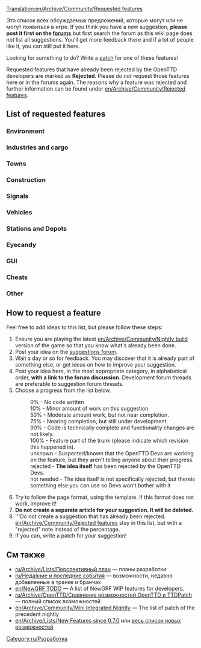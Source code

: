 [[Translation:en/Archive/Community/Requested features]]
{{ru/Перевод|en/Archive/Community/Requested features|1}}

Это список всех обсуждаемых предложений, которые могут или не могут появиться в игре. If you think you have a new suggestion, '''please post it first on the [http://www.tt-forums.net/viewforum.php?f=32 forums]''' but first search the forum as this wiki page does not list all suggestions. You'll get more feedback there and if a lot of people like it, you can still put it here.

Looking for something to do?  Write a [[ru/Development/Main Page|patch]] for one of these features!

Requested features that have already been rejected by the OpenTTD developers are marked as '''Rejected'''. Please do ''not'' request those features here or in the forums again. The reasons why a feature was rejected and further information can be found under [[en/Archive/Community/Rejected features]].

==List of requested features==

===Environment===
{{en/Community/NewGRF/Rf header}}
{{en/Community/NewGRF/Rf|All Climates World|0%|36764}}
{{en/Community/NewGRF/Rf|Remove Trees|90%|49326|Latest version of patch is r20180}}
{{en/Community/NewGRF/Rf|Trees growth reduced|90%|45502|Latest version of patch is r20180}}
{{en/Community/NewGRF/Rf|Create Realistic Heightmap|50%|33956|Latest version of patch is r13922}}
{{en/Community/NewGRF/Rf|[[en/Community/NewGRF/Day and Night Cycle]]|50%|36929|There is a night GRF for default TTD buildings}}
{{en/Community/NewGRF/Rf|Grass on unused tracks|75%|32285|Latest version of patch is 1.0.0 RC1 (r19188)}}
{{en/Community/NewGRF/Rf|Higher mountains in map|100%|40844|In trunk since r27010}}
{{en/Community/NewGRF/Rf|Improved Timetable Management|75%|39276|Latest version of patch is r17628}}
{{en/Community/NewGRF/Rf|Increase terraforming cost|not needed|8252|Use [[en/Manual/NewGRF]]}}
{{en/Community/NewGRF/Rf|Larger map sizes|90%|33137|Larger than 2048x2048, Latest version of patch is r19615}}
{{en/Community/NewGRF/Rf|More Map Settings (MMS)|50%|39899|Latest version of patch is r14439}}
{{en/Community/NewGRF/Rf|New Title Screen|100%|42044|New title screen in the 1.0.x series}}
{{en/Community/NewGRF/Rf|Seasons|50%|15487|Discontinued}}
{{en/Community/NewGRF/Rf|Snow in temperate climate|50%|24574|Latest version of patch is r8642 (old!)}}
{{en/Community/NewGRF/Rf|Tracking Viewport|75%|43473|Latest version of patch is r20082}}
{{en/Community/NewGRF/Rf|Underwater levels|50%|31576|Visible or not, Latest version of patch is r11127}}
{{en/Community/NewGRF/Rf|Weather|50%|24574|Latest version of patch is r4442 (V. old!)}}
{{en/Community/NewGRF/Rf footer}}

===Industries and cargo===
{{en/Community/NewGRF/Rf header}}
{{en/Community/NewGRF/Rf|Changes to the Original Industries|not needed|37049|Use [[en/Manual/NewGRF]]}}
{{en/Community/NewGRF/Rf|Industry budgets|50%|30898|Latest version of patch is r9775 (old!)}}
{{en/Community/NewGRF/Rf|New Industry Closures|not needed|36653|Use [[en/Manual/NewGRF]]}}
{{en/Community/NewGRF/Rf|[[en/Manual/Passenger and cargo distribution]]|100%|41992|Cargodest appears to be dead - Cargo Distribution is the way to go. Amazingly, now in trunk! r25361}}
{{en/Community/NewGRF/Rf footer}}

===Towns===
{{en/Community/NewGRF/Rf header}}
{{en/Community/NewGRF/Rf|Colour Town Ratings|75%|42598|Indicate Town Rating with colour in Title, latest version of patch is r18684}}
{{en/Community/NewGRF/Rf|Limit town growth|50%|32083|Latest version of patch is r9894 (old!)}}
{{en/Community/NewGRF/Rf|Maximum Town Size|75%|35219|Very similar to patch above, latest version of patch is r15815}}
{{en/Community/NewGRF/Rf|Minimum Town Distance|75%|33625|Latest version of patch is r18656}}
{{en/Community/NewGRF/Rf|New Town Grid|50%|40922|Latest version of patch is r15096}}
{{en/Community/NewGRF/Rf footer}}

===Construction===
{{en/Community/NewGRF/Rf header}}
{{en/Community/NewGRF/Rf|Better statue placement|90%|49413|Latest version of patch is r20228}}
{{en/Community/NewGRF/Rf|Copy and paste|10%|41259|Rejected only in its current form, latest version of patch is r14952}}
{{en/Community/NewGRF/Rf|[[en/Archive/Community/Custom Bridgeheads]]|50%|20211|Implemented in TTDPatch, latest version of patch is r8038 (old!)}}
{{en/Community/NewGRF/Rf|Diagonal clearing and leveling|100%|19311| In trunk since r21500}}
{{en/Community/NewGRF/Rf|Diagonal level crossings|50%|26584|4=Also see [http://www.tt-forums.net/viewtopic.php?t=26385 TTDPatch suggestion], latest version of patch is r5911 (V. old!)}}
{{en/Community/NewGRF/Rf|Diagonal roads, tunnels, bridges|0%|7104|}}
{{en/Community/NewGRF/Rf|Enhanced tunnels|0%|36661|}}
{{en/Community/NewGRF/Rf|Limit flattening to sea level|10%|32295|4=Also see [http://www.tt-forums.net/viewtopic.php?t=32209 discussion], latest version of patch is r10018}}
{{en/Community/NewGRF/Rf|Minimise autosignal gaps|75%|35443|{{en/Flyspray|3660}}; when dragging signals, enclose long obstacles to minimise gaps. Latest version of patch is r19316}}
{{en/Community/NewGRF/Rf|Bridges between any land level|10%|43188|Probably 0% as the original coder was simply modifying the source}}
{{en/Community/NewGRF/Rf|Non-instant construction|0%|32301|}}
{{en/Community/NewGRF/Rf|Purchase land faster|75%|29495|Drag a box, latest version of patch is r19990}}
{{en/Community/NewGRF/Rf|Realistic Level Crossing|not needed|39830|Use [[en/Manual/Signals]]}}
{{en/Community/NewGRF/Rf|[[en/Shared Tracks]]|75%|34292|Latest version of patch is r12346.}}
{{en/Community/NewGRF/Rf|[[en/Community/Patches/Under Water Tunnels|Underwater tunnels]]|75%|41775|Latest version of patch is r19518}}
{{en/Community/NewGRF/Rf|Undo feature|rejected|38377|Makes the game too easy.}}
{{en/Community/NewGRF/Rf|Unified Double Level crossing|50%|46091|Latest version of patch is r18359}}
{{en/Community/NewGRF/Rf footer}}

===Signals===
{{en/Community/NewGRF/Rf header}}
{{en/Community/NewGRF/Rf|Long Reserve PBS Signal|50%|42675|LR PBS, latest version of patch is r16057}}
{{en/Community/NewGRF/Rf|Priority Path Signal (PPS)|0%|40393|}}
{{en/Community/NewGRF/Rf|Route markers|50%|30118|Latest version of patch is r15832}}
{{en/Community/NewGRF/Rf|[[en/Community/Patches/Tunnel Signals|Signals in tunnels and on bridges]]|75%|41260|Latest version of patch is r20363}}
{{en/Community/NewGRF/Rf|Traffic Lights|50%|36261|Traffic Signaling for Roads}}
{{en/Community/NewGRF/Rf|Multi-Aspect Signals (MAS)|10%|45304|Some work apparently been done, but no patch was ever posted}}
{{en/Community/NewGRF/Rf|Signal Extensions (SignalEx)|75%|45208|General support for complex signal extension (i.e., programmable)}}
{{en/Community/NewGRF/Rf footer}}

===Vehicles===
{{en/Community/NewGRF/Rf header}}
{{en/Community/NewGRF/Rf|More diesel smoke|100%|19896|In trunk since r20376}}
{{en/Community/NewGRF/Rf|Adjustable plane crash probability|10%|32202|Last version of patch is r10047 (V. old!)}}
{{en/Community/NewGRF/Rf|Better physics for all vehicles|50%|22995|Last version of patch is r13295 (old!)}}
{{en/Community/NewGRF/Rf|Simplified realistic train acceleration|10%|31794|Last version of patch is r10051 (V. old!)}}
{{en/Community/NewGRF/Rf|Multi headed trains normalisation|50%|32160|Last version of patch is r13397 (old!)}}
{{en/Community/NewGRF/Rf|Disable Train Reverse when waiting for too long|75%|40024|Last version of patch is r16183}}
{{en/Community/NewGRF/Rf|Easy conversion for different rail types|10%|31622|Last version of patch is r9712 (V. old!)}}
{{en/Community/NewGRF/Rf|Improved Breakdowns|75%|39518|Last version of patch is r19152}}
{{en/Community/NewGRF/Rf|Plane landing queues|75%|15502|Last version of the patch is r17510}}
{{en/Community/NewGRF/Rf|Ship Distance|50%|42758|Stop ships from going on top of each other, last version of patch is r16018}}
{{en/Community/NewGRF/Rf footer}}

===Stations and Depots===
{{en/Community/NewGRF/Rf header}}
{{en/Community/NewGRF/Rf|Airports built by parts|0%|29914|4=Look at [http://www.tt-forums.net/viewtopic.php?t=45654 NewGRF Airports] as well}}
{{en/Community/NewGRF/Rf|City owned airports|0%|20093|}}
{{en/Community/NewGRF/Rf|Close Stations|50%|33418|Possibility to close and re-open airports, possibly other stations too}}
{{en/Community/NewGRF/Rf|Display station coverage|0%|32363|}}
{{en/Community/NewGRF/Rf|Multi-track railway stations divided into platforms for improved train ordering|0%|46505|}}
{{en/Community/NewGRF/Rf|Drive through depots|50%|42312|Bidirectional depots}}
{{en/Community/NewGRF/Rf|Infrastructure Sharing|75%|42254|}}
{{en/Community/NewGRF/Rf|Long train depots|0%|34574|Realistic depot (require multiplexing)}}
{{en/Community/NewGRF/Rf|RV (Road Vehicle) Waypoints|0%|33179|One can use "go via" orders on drive through road stops instead since r12689}}
{{en/Community/NewGRF/Rf|Sloped Stations|50%|41433|}}
{{en/Community/NewGRF/Rf|Stations on bridges|0%|40606|}}
{{en/Community/NewGRF/Rf|Trains through non-stop stations / Whistle boards|10%|38015|}}
{{en/Community/NewGRF/Rf|Upgrade airports|90%|35867|4=Also see [http://www.tt-forums.net/viewtopic.php?t=28962 Replace Airport] thread}}
{{en/Community/NewGRF/Rf footer}}

===Eyecandy===
{{en/Community/NewGRF/Rf header}}
{{en/Community/NewGRF/Rf|Completely shore|90%|34401|}}
{{en/Community/NewGRF/Rf|NewObjects|100%|49783|Implemented in r20673}}
{{en/Community/NewGRF/Rf footer}}

===GUI===
{{en/Community/NewGRF/Rf header}}
{{en/Community/NewGRF/Rf|OpenTTD GUI Re-arrangement|50%|3826|Project Page: http://dev.openttdcoop.org/projects/openttd-gui}}
{{en/Community/NewGRF/Rf|Advanced expenses column|10%|31455|}}
{{en/Community/NewGRF/Rf|Better graphs|75%|31984|}}
{{en/Community/NewGRF/Rf|Clean up patch options|10%|32191|}}
{{en/Community/NewGRF/Rf|Configurable hotkeys|90%|38343|}}
{{en/Community/NewGRF/Rf|[[en/Community/Patches/Font selection GUI]]|75%|29766|}}
{{en/Community/NewGRF/Rf|Improvement for GUI toolbar|0%|40843|}}
{{en/Community/NewGRF/Rf|Longer history of finances|50%|21079|}}
{{en/Community/NewGRF/Rf|Multiplayer server list filtering|75%|43160|}}
{{en/Community/NewGRF/Rf|New Chat Window|50%|40927|}}
{{en/Community/NewGRF/Rf|New Station Building GUI|50%|41222|}}
{{en/Community/NewGRF/Rf|New Station GUI|50%|40419|}}
{{en/Community/NewGRF/Rf|NewGRF GUI Window 2|50%|35001|}}
{{en/Community/NewGRF/Rf|Priority Path Order (PPO)|0%|40393|}}
{{en/Community/NewGRF/Rf|Toggle Terrain on Minimap|90%|42257|}}
{{en/Community/NewGRF/Rf footer}}

===Cheats===
{{en/Community/NewGRF/Rf header}}
{{en/Community/NewGRF/Rf|Local authority doesn't reject you|90%|30807|}}
{{en/Community/NewGRF/Rf footer}}

===Other===
{{en/Community/NewGRF/Rf header}}
{{en/Community/NewGRF/Rf|Leasing|50%|49389}}
{{en/Community/NewGRF/Rf|Adjustable day length|50%|42432}}
{{en/Community/NewGRF/Rf|Alphabetized openttd.cfg|50%|32164|}}
{{en/Community/NewGRF/Rf|Auto-download NewGrfs|rejected|32764|Use centralised [[en/Archive/Community/Content Service]] (BaNaNaS) instead.}}
{{en/Community/NewGRF/Rf|Better save game naming convention|10%|32308}}
{{en/Community/NewGRF/Rf|Built-in goals|0%|43698|}}
{{en/Community/NewGRF/Rf|Code optimizations|50%|32319|4=Train collision detection is slow. Also see [http://www.tt-forums.net/viewtopic.php?t=27925 here] (in trunk since r10111) and [http://www.tt-forums.net/viewtopic.php?p=594775#594775 here]}}
{{en/Community/NewGRF/Rf|Competitive Play|50%|42572|Head to head play}}
{{en/Community/NewGRF/Rf|Draw on Map|0%|42784|Draw on the map plans before building it}}
{{en/Community/NewGRF/Rf|Improved Loans|50%|36184|}}
{{en/Community/NewGRF/Rf|Load/Save Company Info|50%|40457|Save information about companies and load it back}}
{{en/Community/NewGRF/Rf|Minimum Town Distance|50%|33625}}
{{en/Community/NewGRF/Rf|More Conditional Orders|50%|38317}}
{{en/Community/NewGRF/Rf|Multicore support|rejected|37064|}}
{{en/Community/NewGRF/Rf|New Sound Mixer|75%|37448|orudge}}
{{en/Community/NewGRF/Rf|OpenGL Blitter|50%|38151|}}
{{en/Community/NewGRF/Rf|[Real stock market]|10%|69780|WIP Burty}}
{{en/Community/NewGRF/Rf|Station/track templates|90%|25037|}}
{{en/Community/NewGRF/Rf footer}}

==How to request a feature==
Feel free to add ideas to this list, but please follow these steps:

#Ensure you are playing the latest [[en/Archive/Community/Nightly build]] version of the game so that you know what's already been done.
#Post your idea on the [http://www.tt-forums.net/viewforum.php?f=32 suggestions forum].
#Wait a day or so for feedback. You may discover that it is already part of something else, or get ideas on how to improve your suggestion.
#Post your idea here, in the most appropriate category, in alphabetical order, '''with a link to the forum discussion'''.  Development forum threads are preferable to suggestion forum threads.
#Choose a progress from the list below.
#:0% - No code written
#:10% - Minor amount of work on this suggestion
#:50% - Moderate amount work, but not near completion.
#:75% - Nearing completion, but still under development.
#:90% - Code is technically complete and functionality changes are not likely.
#:100% - Feature part of the trunk (please indicate which revision this happened in).
#:unknown - Suspected/known that the OpenTTD Devs are working on the feature, but they aren't telling anyone about their progress.
#:rejected - '''The idea itself''' has been rejected by the OpenTTD Devs.
#:not needed - The idea itself is not specifically rejected, but thereis something else you can use so Devs won't bother with it
#Try to follow the page format, using the {{en/S|en/Community/NewGRF/Rf}} template.  If this format does not work, improve it!
#'''Do not create a separate article for your suggestion. It will be deleted.'''
#'''Do not create a suggestion that has already been rejected. [[en/Archive/Community/Rejected features]] stay in this list, but with a "rejected" note instead of the percentage.
#If you can, write a patch for your suggestion!

==См также==
* [[ru/Archive/Lists/Перспективный план]] &mdash; планы разработки
* [[ru/Недавние и последние события]] &mdash;  возможности, недавно добавленные в транке и бранчах
* [[en/NewGRF TODO]] &mdash; A list of NewGRF WIP features for developers.
* [[ru/Archive/OpenTTD/Сравнение возможностей OpenTTD и TTDPatch]] &mdash; полный список возможностей
* [[en/Archive/Community/Mini Integrated Nightly]] &mdash; The list of patch of the precedent nightly
* [[en/Archive/Lists/New Features since 0.7.0]] или [[:Category:en/Archive/New Features|весь список новых возможностей]]

[[Category:ru/Разработка]]